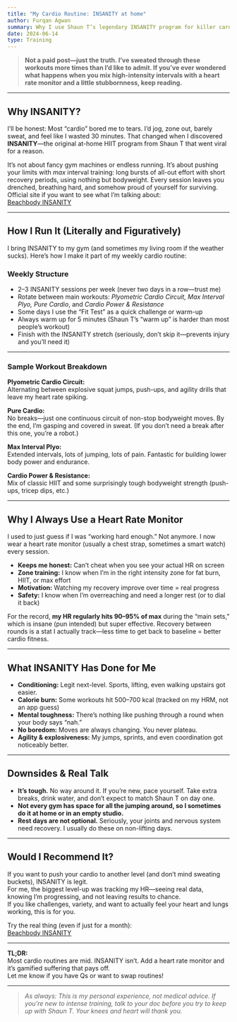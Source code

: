```yaml
---
title: "My Cardio Routine: INSANITY at home"
author: Furqan Agwan
summary: Why I use Shaun T’s legendary INSANITY program for killer cardio, what it actually does to my heart rate, and how it levels up my fitness way beyond boring treadmill sessions.
date: 2024-06-14
type: Training
---
```


> **Not a paid post—just the truth. I’ve sweated through these workouts more times than I’d like to admit. If you’ve ever wondered what happens when you mix high-intensity intervals with a heart rate monitor and a little stubbornness, keep reading.**

---

## Why INSANITY?

I’ll be honest: Most “cardio” bored me to tears. I’d jog, zone out, barely sweat, and feel like I wasted 30 minutes. That changed when I discovered **INSANITY**—the original at-home HIIT program from Shaun T that went viral for a reason.

It’s not about fancy gym machines or endless running. It’s about pushing your limits with *max* interval training: long bursts of all-out effort with short recovery periods, using nothing but bodyweight. Every session leaves you drenched, breathing hard, and somehow proud of yourself for surviving.  
Official site if you want to see what I’m talking about:  
[Beachbody INSANITY](https://www.beachbodyondemand.com/programs/insanity/start-here?locale=en_GB)

---

## How I Run It (Literally and Figuratively)

I bring INSANITY to my gym (and sometimes my living room if the weather sucks). Here’s how I make it part of my weekly cardio routine:

### **Weekly Structure**

- 2–3 INSANITY sessions per week (never two days in a row—trust me)
- Rotate between main workouts: *Plyometric Cardio Circuit, Max Interval Plyo, Pure Cardio*, and *Cardio Power & Resistance*
- Some days I use the “Fit Test” as a quick challenge or warm-up
- Always warm up for 5 minutes (Shaun T’s “warm up” is harder than most people’s workout)
- Finish with the INSANITY stretch (seriously, don’t skip it—prevents injury and you’ll need it)

---

### **Sample Workout Breakdown**

**Plyometric Cardio Circuit:**  
Alternating between explosive squat jumps, push-ups, and agility drills that leave my heart rate spiking.

**Pure Cardio:**  
No breaks—just one continuous circuit of non-stop bodyweight moves. By the end, I’m gasping and covered in sweat. (If you don’t need a break after this one, you’re a robot.)

**Max Interval Plyo:**  
Extended intervals, lots of jumping, lots of pain. Fantastic for building lower body power and endurance.

**Cardio Power & Resistance:**  
Mix of classic HIIT and some surprisingly tough bodyweight strength (push-ups, tricep dips, etc.)

---

## Why I Always Use a Heart Rate Monitor

I used to just guess if I was “working hard enough.” Not anymore. I now wear a heart rate monitor (usually a chest strap, sometimes a smart watch) every session.

- **Keeps me honest:** Can’t cheat when you see your actual HR on screen
- **Zone training:** I know when I’m in the right intensity zone for fat burn, HIIT, or max effort
- **Motivation:** Watching my recovery improve over time = real progress
- **Safety:** I know when I’m overreaching and need a longer rest (or to dial it back)

For the record, **my HR regularly hits 90–95% of max** during the “main sets,” which is insane (pun intended) but super effective. Recovery between rounds is a stat I actually track—less time to get back to baseline = better cardio fitness.

---

## What INSANITY Has Done for Me

- **Conditioning:** Legit next-level. Sports, lifting, even walking upstairs got easier.
- **Calorie burn:** Some workouts hit 500–700 kcal (tracked on my HRM, not an app guess)
- **Mental toughness:** There’s nothing like pushing through a round when your body says “nah.”
- **No boredom:** Moves are always changing. You never plateau.
- **Agility & explosiveness:** My jumps, sprints, and even coordination got noticeably better.

---

## Downsides & Real Talk

- **It’s tough.** No way around it. If you’re new, pace yourself. Take extra breaks, drink water, and don’t expect to match Shaun T on day one.
- **Not every gym has space for all the jumping around, so I sometimes do it at home or in an empty studio.**
- **Rest days are not optional.** Seriously, your joints and nervous system need recovery. I usually do these on non-lifting days.

---

## Would I Recommend It?

If you want to push your cardio to another level (and don’t mind sweating buckets), INSANITY is legit.  
For me, the biggest level-up was tracking my HR—seeing real data, knowing I’m progressing, and not leaving results to chance.  
If you like challenges, variety, and want to actually feel your heart and lungs working, this is for you.

Try the real thing (even if just for a month):  
[Beachbody INSANITY](https://www.beachbodyondemand.com/programs/insanity/start-here?locale=en_GB)

---

**TL;DR:**  
Most cardio routines are mid. INSANITY isn’t. Add a heart rate monitor and it’s gamified suffering that pays off.  
Let me know if you have Qs or want to swap routines!

---

> _As always: This is my personal experience, not medical advice. If you’re new to intense training, talk to your doc before you try to keep up with Shaun T. Your knees and heart will thank you._
